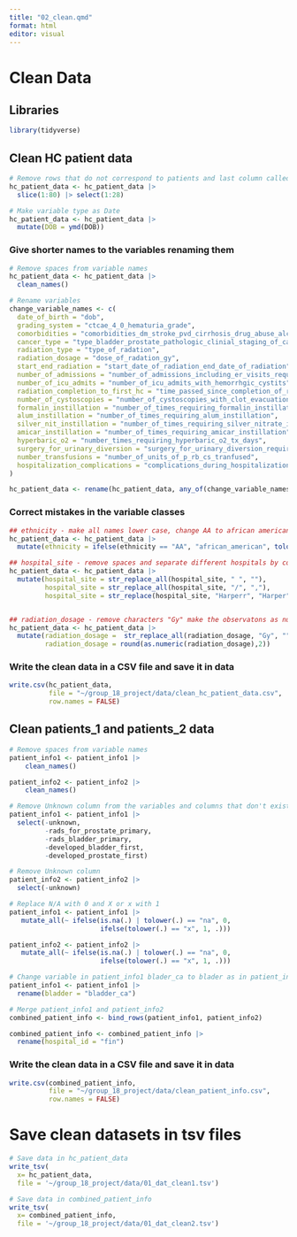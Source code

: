 ```yaml
---
title: "02_clean.qmd"
format: html
editor: visual
---
```


# Clean Data

## Libraries

```r
library(tidyverse)
```

## Clean HC patient data

```r

# Remove rows that do not correspond to patients and last column called "Notes" 
hc_patient_data <- hc_patient_data |> 
  slice(1:80) |> select(1:28)

# Make variable type as Date
hc_patient_data <- hc_patient_data |> 
  mutate(DOB = ymd(DOB))
```

### Give shorter names to the variables renaming them

```r

# Remove spaces from variable names 
hc_patient_data <- hc_patient_data |> 
  clean_names()

# Rename variables 
change_variable_names <- c(
  date_of_birth = "dob",
  grading_system = "ctcae_4_0_hematuria_grade",
  comorbidities = "comorbidities_dm_stroke_pvd_cirrhosis_drug_abuse_alcoholism_tobacco_hx_mi_last_6mo_chf_copd_esrd",
  cancer_type = "type_bladder_prostate_pathologic_clinial_staging_of_cancer",
  radiation_type = "type_of_radation",
  radiation_dosage = "dose_of_radation_gy",
  start_end_radiation = "start_date_of_radiation_end_date_of_radiation",
  number_of_admissions = "number_of_admissions_including_er_visits_requiring_urology_consultation",
  number_of_icu_admits = "number_of_icu_admits_with_hemorrhgic_cystits",
  radiation_completion_to_first_hc = "time_passed_since_completion_of_radiation_treatment_months_and_first_incidence_hc",
  number_of_cystoscopies = "number_of_cystoscopies_with_clot_evacuation_and_or_fulguration_of_bleeders",
  formalin_instillation = "number_of_times_requiring_formalin_instillation",
  alum_instillation = "number_of_times_requiring_alum_instillation",
  silver_nit_instillation = "number_of_times_requiring_silver_nitrate_instillation",
  amicar_instillation = "number_of_times_requiring_amicar_instillation",
  hyperbaric_o2 = "number_times_requiring_hyperbaric_o2_tx_days",
  surgery_for_urinary_diversion = "surgery_for_urinary_diversion_required_if_yes_what_type",
  number_transfusions = "number_of_units_of_p_rb_cs_tranfused",
  hospitalization_complications = "complications_during_hospitalization_uti_pyelonephritis_urosepsis_hydronephrosis_aki_other"
)

hc_patient_data <- rename(hc_patient_data, any_of(change_variable_names))
```

### Correct mistakes in the variable classes

```r

## ethnicity - make all names lower case, change AA to african american
hc_patient_data <- hc_patient_data |> 
  mutate(ethnicity = ifelse(ethnicity == "AA", "african_american", tolower(ethnicity)))

## hospital_site - remove spaces and separate different hospitals by comas, correct names 
hc_patient_data <- hc_patient_data |> 
  mutate(hospital_site = str_replace_all(hospital_site, " ", ""),
         hospital_site = str_replace_all(hospital_site, "/", ","),
         hospital_site = str_replace(hospital_site, "Harperr", "Harper"))


## radiation_dosage - remove characters "Gy" make the observatons as num
hc_patient_data <- hc_patient_data |> 
  mutate(radiation_dosage =  str_replace_all(radiation_dosage, "Gy", ""),
         radiation_dosage = round(as.numeric(radiation_dosage),2)) 

```

### Write the clean data in a CSV file and save it in data

```r
write.csv(hc_patient_data, 
          file = "~/group_18_project/data/clean_hc_patient_data.csv", 
          row.names = FALSE)
```

## Clean patients_1 and patients_2 data

```r
# Remove spaces from variable names 
patient_info1 <- patient_info1 |> 
    clean_names()

patient_info2 <- patient_info2 |> 
    clean_names()

# Remove Unknown column from the variables and columns that don't exist in patient_info2
patient_info1 <- patient_info1 |> 
  select(-unknown, 
         -rads_for_prostate_primary, 
         -rads_bladder_primary, 
         -developed_bladder_first,
         -developed_prostate_first)

# Remove Unknown column
patient_info2 <- patient_info2 |> 
  select(-unknown)

# Replace N/A with 0 and X or x with 1
patient_info1 <- patient_info1 |>
   mutate_all(~ ifelse(is.na(.) | tolower(.) == "na", 0, 
                       ifelse(tolower(.) == "x", 1, .)))

patient_info2 <- patient_info2 |> 
   mutate_all(~ ifelse(is.na(.) | tolower(.) == "na", 0, 
                       ifelse(tolower(.) == "x", 1, .)))

# Change variable in patient_info1 blader_ca to blader as in patient_info2
patient_info1 <- patient_info1 |>
  rename(bladder = "bladder_ca")

# Merge patient_info1 and patient_info2
combined_patient_info <- bind_rows(patient_info1, patient_info2)

combined_patient_info <- combined_patient_info |>
  rename(hospital_id = "fin")
```

### Write the clean data in a CSV file and save it in data

```r
write.csv(combined_patient_info, 
          file = "~/group_18_project/data/clean_patient_info.csv", 
          row.names = FALSE)
```

# Save clean datasets in tsv files

```r
# Save data in hc_patient_data
write_tsv(
  x= hc_patient_data, 
  file = '~/group_18_project/data/01_dat_clean1.tsv')

# Save data in combined_patient_info
write_tsv(
  x= combined_patient_info, 
  file = '~/group_18_project/data/01_dat_clean2.tsv')

```
